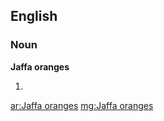 ==English==

===Noun===
'''Jaffa oranges'''

# {{plural of|[[Jaffa orange]]}}

[[ar:Jaffa oranges]]
[[mg:Jaffa oranges]]